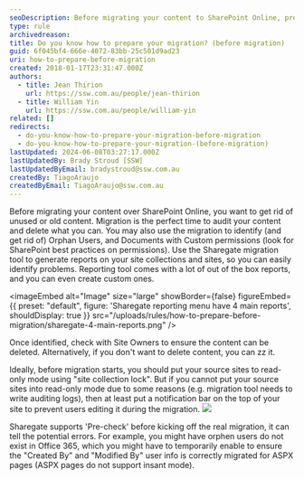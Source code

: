 ```yaml
---
seoDescription: Before migrating your content to SharePoint Online, prepare by removing unused or old items, auditing for Orphan Users and Documents with Custom permissions.
type: rule
archivedreason:
title: Do you know how to prepare your migration? (before migration)
guid: 6f045bf4-666e-4072-83bb-25c501d9ad23
uri: how-to-prepare-before-migration
created: 2018-01-17T23:31:47.000Z
authors:
  - title: Jean Thirion
    url: https://ssw.com.au/people/jean-thirion
  - title: William Yin
    url: https://ssw.com.au/people/william-yin
related: []
redirects:
  - do-you-know-how-to-prepare-your-migration-before-migration
  - do-you-know-how-to-prepare-your-migration-(before-migration)
lastUpdated: 2024-06-08T03:27:17.000Z
lastUpdatedBy: Brady Stroud [SSW]
lastUpdatedByEmail: bradystroud@ssw.com.au
createdBy: TiagoAraujo
createdByEmail: TiagoAraujo@ssw.com.au
---
```


Before migrating your content over SharePoint Online, you want to get rid of unused or old content. Migration is the perfect time to audit your content and delete what you can. You may also use the migration to identify (and get rid of) Orphan Users, and Documents with Custom permissions (look for SharePoint best practices on permissions).
Use the Sharegate migration tool to generate reports on your site collections and sites, so you can easily identify problems. Reporting tool comes with a lot of out of the box reports, and you can even create custom ones.


<imageEmbed
  alt="Image"
  size="large"
  showBorder={false}
  figureEmbed={{
    preset: "default",
    figure: 'Sharegate reporting menu have 4 main reports',
    shouldDisplay: true
  }}
  src="/uploads/rules/how-to-prepare-before-migration/sharegate-4-main-reports.png"
/>

Once identified, check with Site Owners to ensure the content can be deleted. Alternatively, if you don't want to delete content, you can zz it.

Ideally, before migration starts, you should put your source sites to read-only mode using "site collection lock". But if you cannot put your source sites into read-only mode due to some reasons (e.g. migration tool needs to write auditing logs), then at least put a notification bar on the top of your site to prevent users editing it during the migration.
![](migration_notification_bar.jpg)

Sharegate supports 'Pre-check' before kicking off the real migration, it can tell the potential errors. For example, you might have orphen users do not exist in Office 365, which you might have to temporarily enable to ensure the "Created By" and "Modified By" user info is correctly migrated for ASPX pages (ASPX pages do not support insant mode).
